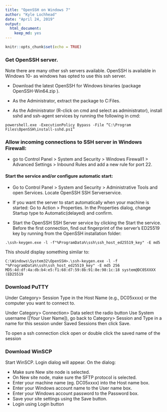 ```yaml
---
title: "OpenSSH on Windows 7"
author: "Kyle Lochhead"
date: "April 24, 2019"
output: 
  html_document:
    keep_md: yes
---
```


```r
knitr::opts_chunk$set(echo = TRUE)
```

### Get OpenSSH server. 

Note there are many other ssh servers available. OpenSSH is available in Windows 10- as windows has opted to use this ssh server.

*	Download the latest OpenSSH for Windows binaries (package OpenSSH-Win64.zip ).

*	As the Administrator, extract the package to C:\Program Files\OpenSSH . 

*	As the Administrator (R-click on cmd and select as administrator), install sshd and ssh-agent services by running the following in cmd:

`powershell.exe -ExecutionPolicy Bypass -File “C:\Program Files\OpenSSH\install-sshd.ps1” `

### Allow incoming connections to SSH server in Windows Firewall:

*	go to Control Panel > System and Security > Windows Firewall1 > Advanced Settings > Inbound Rules and add a new rule for port 22.

#### Start the service and/or configure automatic start:
	
*	Go to Control Panel > System and Security > Administrative Tools and open Services. Locate OpenSSH SSH Serverservice.
	
*	If you want the server to start automatically when your machine is started: Go to Action > Properties. In the Properties dialog, change Startup type to Automatic(delayed)  and confirm.
	
* Start the OpenSSH SSH Server service by clicking the Start the service.
Before the first connection, find out fingerprint of the server’s ED25519 key by running from the OpenSSH installation folder: 

`.\ssh-keygen.exe -l -f"%ProgramData%\ssh\ssh_host_ed25519_key" -E md5`

This should display something similar to:

`C:\Windows\System32\OpenSSH>.\ssh-keygen.exe -l -f "%ProgramData%\ssh\ssh_host_ed25519_key" -E md5
256 MD5:4d:df:4a:db:b4:e5:f1:68:d7:59:8b:91:8e:98:1c:18 system@DC05XXXX (ED25519`


### Download PuTTY

Under Category> Session Type in the Host Name (e.g., DC05xxxx) or the computer you want to connect to. 

Under Category> Connection> Data  select the radio button Use System username ([Your User Name]), go back to Category> Session and Type in a name for this session under Saved Sessions then click Save.

To open a ssh connection click open or double click the saved name of the session


### Download WinSCP 

Start WinSCP. Login dialog will appear. On the dialog:

*	Make sure New site node is selected.
*	On New site node, make sure the SFTP protocol is selected.
*	Enter your machine name (eg. DC05xxxx) into the Host name box.
*	Enter your Windows account name to the User name box. 
*	Enter your Windows account password to the Password box.
*	Save your site settings using the Save button.
*	Login using Login button
